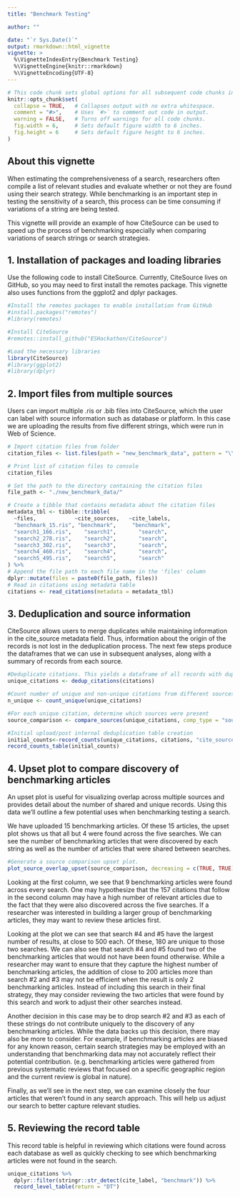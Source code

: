 ```yaml
---
title: "Benchmark Testing"

author: ""

date: "`r Sys.Date()`"
output: rmarkdown::html_vignette
vignette: >
  %\VignetteIndexEntry{Benchmark Testing}
  %\VignetteEngine{knitr::rmarkdown}
  %\VignetteEncoding{UTF-8}
---
```



```r
# This code chunk sets global options for all subsequent code chunks in the document using the `knitr` package in R.
knitr::opts_chunk$set(
  collapse = TRUE,   # Collapses output with no extra whitespace.
  comment = "#>",    # Uses `#>` to comment out code in output.
  warning = FALSE,   # Turns off warnings for all code chunks.
  fig.width = 6,     # Sets default figure width to 6 inches.
  fig.height = 6     # Sets default figure height to 6 inches.
)
```
## About this vignette

When estimating the comprehensiveness of a search, researchers often compile a list of relevant studies and evaluate whether or not they are found using their search strategy. While benchmarking is an important step in testing the sensitivity of a search, this process can be  time consuming if variations of a string are being tested.

This vignette will provide an example of how CiteSource can be used to speed up the process of benchmarking especially when comparing variations of search strings or search strategies. 

## 1. Installation of packages and loading libraries

Use the following code to install CiteSource. Currently, CiteSource lives on GitHub, so you may need to first install the remotes package. This vignette also uses functions from the ggplot2 and dplyr packages.

```r
#Install the remotes packages to enable installation from GitHub
#install.packages("remotes")
#library(remotes)

#Install CiteSource
#remotes::install_github("ESHackathon/CiteSource")

#Load the necessary libraries
library(CiteSource)
#library(ggplot2)
#library(dplyr)
```
## 2. Import files from multiple sources

Users can import multiple .ris or .bib files into CiteSource, which the user can label with source information such as database or platform. In this case we are uploading the results from five different strings, which were run in Web of Science.

```r
# Import citation files from folder
citation_files <- list.files(path = "new_benchmark_data", pattern = "\\.ris", full.names = TRUE)

# Print list of citation files to console
citation_files

# Set the path to the directory containing the citation files
file_path <- "./new_benchmark_data/"

# Create a tibble that contains metadata about the citation files
metadata_tbl <- tibble::tribble(
  ~files,            ~cite_sources,   ~cite_labels, 
  "benchmark_15.ris", "benchmark",     "benchmark",    
  "search1_166.ris",    "search1",       "search",    
  "search2_278.ris",    "search2",       "search",    
  "search3_302.ris",    "search3",       "search",     
  "search4_460.ris",    "search4",       "search",    
  "search5_495.ris",    "search5",       "search"
) %>% 
# Append the file path to each file name in the 'files' column
dplyr::mutate(files = paste0(file_path, files))
# Read in citations using metadata table
citations <- read_citations(metadata = metadata_tbl)
```
## 3. Deduplication and source information

CiteSource allows users to merge duplicates while maintaining information in the cite_source metadata field. Thus, information about the origin of the records is not lost in the deduplication process. The next few steps produce the dataframes that we can use in subsequent analyses, along with a summary of records from each source.

```r

#Deduplicate citations. This yields a dataframe of all records with duplicates merged, but the originating source information maintained in a new variable called cite_source.
unique_citations <- dedup_citations(citations)

#Count number of unique and non-unique citations from different sources and labels 
n_unique <- count_unique(unique_citations)

#For each unique citation, determine which sources were present
source_comparison <- compare_sources(unique_citations, comp_type = "sources")

#Initial upload/post internal deduplication table creation
initial_counts<-record_counts(unique_citations, citations, "cite_source")
record_counts_table(initial_counts)

```

## 4. Upset plot to compare discovery of benchmarking articles

An upset plot is useful for visualizing overlap across multiple sources and provides detail about the number of shared and unique records. Using this data we'll outline a few potential uses when benchmarking testing a search.

We have uploaded 15 benchmarking articles. Of these 15 articles, the upset plot shows us that all but 4 were found across the five searches. We can see the number of benchmarking articles that were discovered by each string as well as the number of articles that were shared between searches. 

```r
#Generate a source comparison upset plot.
plot_source_overlap_upset(source_comparison, decreasing = c(TRUE, TRUE))

```

Looking at the first column, we see that 9 benchmarking articles were found across every search. One may hypothesize that the 157 citations that follow in the second column may have a high number of relevant articles due to the fact that they were also discovered across the five searches. If a researcher was interested in building a larger group of benchmarking articles, they may want to review these articles first.

Looking at the plot we can see that search #4 and #5 have the largest number of results, at close to 500 each. Of these, 180 are unique to those two searches. We can also see that search #4 and #5 found two of the benchmarking articles that would not have been found otherwise. While a researcher may want to ensure that they capture the highest number of benchmarking articles, the addition of close to 200 articles more than search #2 and #3 may not be efficient when the result is only 2 benchmarking articles. Instead of including this search in their final strategy, they may consider reviewing the two articles that were found by this search and work to adjust their other searches instead.

Another decision in this case may be to drop search #2 and #3 as each of these strings do not contribute uniquely to the discovery of any benchmarking articles. While the data backs up this decision, there may also be more to consider. For example, if benchmarking articles are biased for any known reason, certain search strategies may be employed with an understanding that benchmarking data may not accurately reflect their potential contribution. (e.g. benchmarking articles were gathered from previous systematic reviews that focused on a specific geographic region and the current review is global in nature). 

Finally, as we'll see in the next step, we can examine closely the four articles that weren't found in any search approach. This will help us adjust our search to better capture relevant studies. 

## 5. Reviewing the record table
This record table is helpful in reviewing which citations were found across each database as well as quickly checking to see which benchmarking articles were not found in the search.

```r

unique_citations %>%
  dplyr::filter(stringr::str_detect(cite_label, "benchmark")) %>%
  record_level_table(return = "DT")

```

